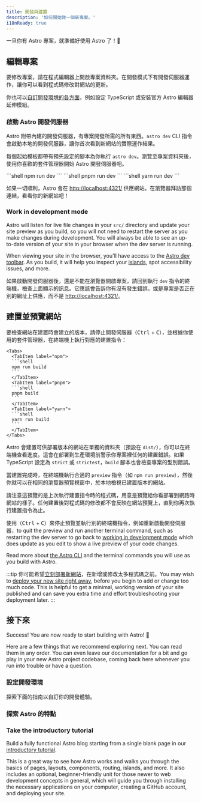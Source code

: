 ```yaml
---
title: 開發與建置
description: '如何開始做一個新專案。'
i18nReady: true
---
```


一旦你有 Astro 專案，就準備好使用 Astro 了！🚀

## 編輯專案

要修改專案，請在程式編輯器上開啟專案資料夾。在開發模式下有開發伺服器運作，讓你可以看到程式碼修改對網站的更新。

你也可以[自訂開發環境的各方面](#設定開發環境)，例如設定 TypeScript 或安裝官方 Astro 編輯器延伸模組。

### 啟動 Astro 開發伺服器

Astro 附帶內建的開發伺服器，有專案開發所需的所有東西。`astro dev` CLI 指令會啟動本地的開發伺服器，讓你首次看到新網站的實際運作結果。

每個起始模板都帶有預先設定的腳本為你執行 `astro dev`。瀏覽至專案資料夾後，使用你喜歡的套件管理器開始 Astro 開發伺服器吧。

<Tabs>
  <TabItem label="npm">
  ```shell
  npm run dev
  ```
  </TabItem>
  <TabItem label="pnpm">
  ```shell
  pnpm run dev
  ```
  </TabItem>
  <TabItem label="yarn">
  ```shell
  yarn run dev
  ```
  </TabItem>
</Tabs>


如果一切順利，Astro 會在 [http://localhost:4321/](http://localhost:4321/) 供應網站。在瀏覽器拜訪那個連結，看看你的新網站吧！

### Work in development mode

Astro will listen for live file changes in your `src/` directory and update your site preview as you build, so you will not need to restart the server as you make changes during development. You will always be able to see an up-to-date version of your site in your browser when the dev server is running.

When viewing your site in the browser, you'll have access to the [Astro dev toolbar](/en/guides/dev-toolbar/). As you build, it will help you inspect your [islands](/en/concepts/islands/), spot accessibility issues, and more.

如果啟動開發伺服器後，還是不能在瀏覽器開啟專案，請回到執行 `dev` 指令的終端機，檢查上面顯示的訊息。它應該會告訴你有沒有發生錯誤，或是專案是否正在別的網址上供應，而不是 [http://localhost:4321/](http://localhost:4321/)。

## 建置並預覽網站

要檢查網站在建置時會建立的版本，請停止開發伺服器（<kbd>Ctrl</kbd> + <kbd>C</kbd>），並根據你使用的套件管理器，在終端機上執行對應的建置指令：

    <Tabs>
      <TabItem label="npm">
      ```shell
      npm run build
      ```
      </TabItem>
      <TabItem label="pnpm">
      ```shell
      pnpm build
      ```
      </TabItem>
      <TabItem label="yarn">
      ```shell
      yarn run build
      ```
      </TabItem>
    </Tabs>

Astro 會建置可供部署版本的網站在單獨的資料夾（預設在 `dist/`），你可以在終端機查看進度。這會在部署到生產環境前警示你專案裡任何的建置錯誤。如果 TypeScript 設定為 `strict` 或 `strictest`，`build` 腳本也會檢查專案的型別錯誤。

當建置完成時，在終端機執行合適的 `preview` 指令（如 `npm run preview`），然後你就可以在相同的瀏覽器預覽視窗中，於本地檢視已建置版本的網站。

請注意這預覽的是上次執行建置指令時的程式碼，用意是預覽給你看部署到網路時網站的樣子。任何建置後對程式碼的修改都不會反映在網站預覽上，直到你再次執行建置指令為止。

使用（<kbd>Ctrl</kbd> + <kbd>C</kbd>）來停止預覽並執行別的終端機指令，例如重新啟動開發伺服器，to quit the preview and run another terminal command, such as restarting the dev server to go back to [working in development mode](#work-in-development-mode) which does update as you edit to show a live preview of your code changes.

<ReadMore>Read more about [the Astro CLI](/en/reference/cli-reference/) and the terminal commands you will use as you build with Astro.</ReadMore>

:::tip 
你可能希望[立刻部署新網站](/zh-tw/guides/deploy/)，在新增或修改太多程式碼之前。You may wish to [deploy your new site right away](/en/guides/deploy/), before you begin to add or change too much code. This is helpful to get a minimal, working version of your site published and can save you extra time and effort troubleshooting your deployment later.
:::

## 接下來

Success! You are now ready to start building with Astro! 🥳

Here are a few things that we recommend exploring next. You can read them in any order. You can even leave our documentation for a bit and go play in your new Astro project codebase, coming back here whenever you run into trouble or have a question.

### 設定開發環境

探索下面的指南以自訂你的開發體驗。

<CardGrid>
  <LinkCard
    title="編輯器設定"
    description="自訂你的程式編輯器來改善 Astro 的開發體驗並啟用新功能。"
    href="/zh-tw/editor-setup/"
  />
  <LinkCard
    title="開發工具列"
    description="探索開發工具列的有用功能。"
    href="/zh-tw/guides/dev-toolbar/"
  />
  <LinkCard
    title="TypeScript 設定"
    description="設定用於啟用型別檢查、IntelliSense 等功能的選項。"
    href="/zh-tw/guides/typescript/"
  />
</CardGrid>

### 探索 Astro 的特點

<CardGrid>
  <LinkCard
    title="Understand your codebase"
    description="Learn about Astro’s file structure in our Project Structure guide."
    href="/en/basics/project-structure/"
  />
  <LinkCard
    title="Create content collections"
    description="Add content to your new site with frontmatter validation and automatic type-safety."
    href="/en/guides/content-collections/"
  />
    <LinkCard
    title="Add view transitions"
    description="Create seamless page transitions and animations."
    href="/en/guides/view-transitions/"
  />
  <LinkCard
    title="Learn about Islands"
    description="Read about Astro's islands architecture."
    href="/en/concepts/islands/"
  />
</CardGrid>

### Take the introductory tutorial

Build a fully functional Astro blog starting from a single blank page in our [introductory tutorial](/en/tutorial/0-introduction/).

This is a great way to see how Astro works and walks you through the basics of pages, layouts, components, routing, islands, and more. It also includes an optional, beginner-friendly unit for those newer to web development concepts in general, which will guide you through installing the necessary applications on your computer, creating a GitHub account, and deploying your site.

